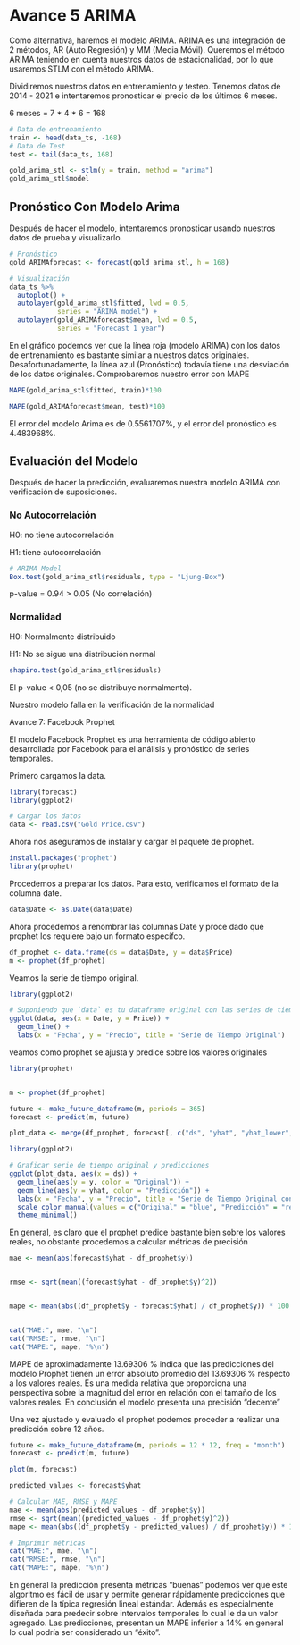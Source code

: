 # Avance 5 ARIMA

Como alternativa, haremos el modelo ARIMA. ARIMA es una integración de 2 métodos, AR (Auto Regresión) y MM (Media Móvil). Queremos el método ARIMA teniendo en cuenta nuestros datos de estacionalidad, por lo que usaremos STLM con el método ARIMA.

Dividiremos nuestros datos en entrenamiento y testeo. Tenemos datos de 2014 - 2021 e intentaremos pronosticar el precio de los últimos 6 meses.

6 meses = 7 * 4 * 6 = 168

```r
# Data de entrenamiento
train <- head(data_ts, -168)
# Data de Test
test <- tail(data_ts, 168)

gold_arima_stl <- stlm(y = train, method = "arima")
gold_arima_stl$model
```
## Pronóstico Con Modelo Arima

Después de hacer el modelo, intentaremos pronosticar usando nuestros datos de prueba y visualizarlo.

```r
# Pronóstico
gold_ARIMAforecast <- forecast(gold_arima_stl, h = 168)

# Visualización
data_ts %>% 
  autoplot() +
  autolayer(gold_arima_stl$fitted, lwd = 0.5, 
            series = "ARIMA model") +
  autolayer(gold_ARIMAforecast$mean, lwd = 0.5,
            series = "Forecast 1 year")
```

En el gráfico podemos ver que la línea roja (modelo ARIMA) con los datos de entrenamiento es bastante similar a nuestros datos originales. Desafortunadamente, la línea azul (Pronóstico) todavía tiene una desviación de los datos originales. Comprobaremos nuestro error con MAPE

```r
MAPE(gold_arima_stl$fitted, train)*100
```
```r
MAPE(gold_ARIMAforecast$mean, test)*100
```
El error del modelo Arima es de 0.5561707%, y el error del pronóstico es 4.483968%.


## Evaluación del Modelo

Después de hacer la predicción, evaluaremos nuestra modelo ARIMA con verificación de suposiciones.

### No Autocorrelación

H0: no tiene autocorrelación

H1: tiene autocorrelación

```r
# ARIMA Model
Box.test(gold_arima_stl$residuals, type = "Ljung-Box")
```
p-value = 0.94 > 0.05 (No correlación)

### Normalidad

H0: Normalmente distribuido

H1: No se sigue una distribución normal

```r
shapiro.test(gold_arima_stl$residuals)
```
El p-value < 0,05 (no se distribuye normalmente).

Nuestro modelo falla en la verificación de la normalidad

 Avance 7: Facebook Prophet

El modelo Facebook Prophet es una herramienta de código abierto desarrollada por Facebook para el análisis y pronóstico de series temporales. 

Primero cargamos la data.

```r
library(forecast)
library(ggplot2)

# Cargar los datos
data <- read.csv("Gold Price.csv")

```

Ahora nos aseguramos de instalar y cargar el paquete de prophet.


```r
install.packages("prophet")
library(prophet)


```

Procedemos a preparar los datos. Para esto, verificamos el formato de la columna date.

```r
data$Date <- as.Date(data$Date)

```

Ahora procedemos a renombrar las columnas Date y proce dado que prophet los requiere bajo un formato específco. 

```r

df_prophet <- data.frame(ds = data$Date, y = data$Price)
m <- prophet(df_prophet)

```
Veamos la serie de tiempo original. 


```r
library(ggplot2)

# Suponiendo que `data` es tu dataframe original con las series de tiempo
ggplot(data, aes(x = Date, y = Price)) +
  geom_line() +
  labs(x = "Fecha", y = "Precio", title = "Serie de Tiempo Original")

```

veamos como prophet se ajusta y predice sobre los valores originales


```r
library(prophet)


m <- prophet(df_prophet)

future <- make_future_dataframe(m, periods = 365)
forecast <- predict(m, future)

```
```r

plot_data <- merge(df_prophet, forecast[, c("ds", "yhat", "yhat_lower", "yhat_upper")], by = "ds", all = TRUE)

```

```r
library(ggplot2)

# Graficar serie de tiempo original y predicciones
ggplot(plot_data, aes(x = ds)) +
  geom_line(aes(y = y, color = "Original")) +  
  geom_line(aes(y = yhat, color = "Predicción")) +
  labs(x = "Fecha", y = "Precio", title = "Serie de Tiempo Original con Predicciones de Prophet") +
  scale_color_manual(values = c("Original" = "blue", "Predicción" = "red")) +
  theme_minimal()

```

En general, es claro que el prophet predice bastante bien sobre los valores reales, no obstante procedemos a calcular métricas de precisión

```r

mae <- mean(abs(forecast$yhat - df_prophet$y))


rmse <- sqrt(mean((forecast$yhat - df_prophet$y)^2))


mape <- mean(abs((df_prophet$y - forecast$yhat) / df_prophet$y)) * 100


cat("MAE:", mae, "\n")
cat("RMSE:", rmse, "\n")
cat("MAPE:", mape, "%\n")

```
MAPE de aproximadamente 13.69306 % indica que las predicciones del modelo Prophet tienen un error absoluto promedio del 13.69306 % respecto a los valores reales. Es una medida relativa que proporciona una perspectiva sobre la magnitud del error en relación con el tamaño de los valores reales. En conclusión el modelo presenta una precisión "decente"


Una vez ajustado y evaluado el prophet podemos proceder a realizar una predicción sobre 12 años.


```r
future <- make_future_dataframe(m, periods = 12 * 12, freq = "month")
forecast <- predict(m, future)

```


```r
plot(m, forecast)


```

```r
predicted_values <- forecast$yhat

# Calcular MAE, RMSE y MAPE
mae <- mean(abs(predicted_values - df_prophet$y))
rmse <- sqrt(mean((predicted_values - df_prophet$y)^2))
mape <- mean(abs((df_prophet$y - predicted_values) / df_prophet$y)) * 100

# Imprimir métricas
cat("MAE:", mae, "\n")
cat("RMSE:", rmse, "\n")
cat("MAPE:", mape, "%\n")

```

En general la predicción presenta métricas "buenas" podemos ver que este algoritmo es fácil de usar y permite generar rápidamente predicciones que difieren de la típica regresión lineal estándar. Además es especialmente diseñada para predecir sobre intervalos temporales lo cual le da un valor agregado. Las predicciones, presentan un MAPE inferior a 14% en general lo cual podría ser considerado un "éxito".